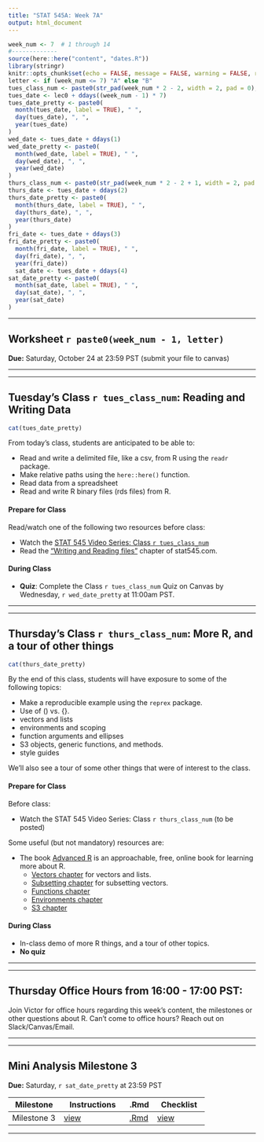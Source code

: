 ```yaml
---
title: "STAT 545A: Week 7A"
output: html_document
---
```


```r
week_num <- 7  # 1 through 14
#-------------
source(here::here("content", "dates.R"))
library(stringr)
knitr::opts_chunk$set(echo = FALSE, message = FALSE, warning = FALSE, results = "asis")
letter <- if (week_num <= 7) "A" else "B"
tues_class_num <- paste0(str_pad(week_num * 2 - 2, width = 2, pad = 0), letter)
tues_date <- lec0 + ddays((week_num - 1) * 7)
tues_date_pretty <- paste0(
  month(tues_date, label = TRUE), " ", 
  day(tues_date), ", ", 
  year(tues_date)
)
wed_date <- tues_date + ddays(1)
wed_date_pretty <- paste0(
  month(wed_date, label = TRUE), " ", 
  day(wed_date), ", ", 
  year(wed_date)
)
thurs_class_num <- paste0(str_pad(week_num * 2 - 2 + 1, width = 2, pad = 0), letter)
thurs_date <- tues_date + ddays(2)
thurs_date_pretty <- paste0(
  month(thurs_date, label = TRUE), " ", 
  day(thurs_date), ", ", 
  year(thurs_date)
)
fri_date <- tues_date + ddays(3)
fri_date_pretty <- paste0(
  month(fri_date, label = TRUE), " ", 
  day(fri_date), ", ", 
  year(fri_date))
  sat_date <- tues_date + ddays(4)
sat_date_pretty <- paste0(
  month(sat_date, label = TRUE), " ", 
  day(sat_date), ", ", 
  year(sat_date)
)

```

-----

<!-- ******WORKSHEET****** -->

## Worksheet `r paste0(week_num - 1, letter)`

**Due:** Saturday, October 24 at 23:59 PST (submit your file to canvas)

-----

----- 

<!-- ******TUESDAY'S CLASS****** -->

## Tuesday's Class `r tues_class_num`: Reading and Writing Data

```r
cat(tues_date_pretty)
```

From today's class, students are anticipated to be able to:

- Read and write a delimited file, like a csv, from R using the `readr` package.
- Make relative paths using the `here::here()` function.
- Read data from a spreadsheet
- Read and write R binary files (rds files) from R.

#### Prepare for Class

Read/watch one of the following two resources before class:

- Watch the [STAT 545 Video Series: Class `r tues_class_num`](https://youtu.be/2nHuNu6Zaqk)
- Read the ["Writing and Reading files"](https://stat545.com/import-export.html) chapter of stat545.com.


#### During Class

- **Quiz**: Complete the Class `r tues_class_num` Quiz on Canvas by Wednesday, `r wed_date_pretty` at 11:00am PST.

-----

-----

<!-- ******THURSDAY'S CLASS****** -->

## Thursday's Class `r thurs_class_num`: More R, and a tour of other things

```r
cat(thurs_date_pretty)
```

By the end of this class, students will have exposure to some of the following topics:

- Make a reproducible example using the `reprex` package.
- Use of () vs. {}.
- vectors and lists
- environments and scoping
- function arguments and ellipses
- S3 objects, generic functions, and methods. 
- style guides

We'll also see a tour of some other things that were of interest to the class. 

#### Prepare for Class

Before class:

- Watch the STAT 545 Video Series: Class `r thurs_class_num` (to be posted)

Some useful (but not mandatory) resources are:

- The book [Advanced R](https://adv-r.hadley.nz/) is an approachable, free, online book for learning more about R.
  - [Vectors chapter](https://adv-r.hadley.nz/vectors-chap.html) for vectors and lists. 
  - [Subsetting chapter](https://adv-r.hadley.nz/subsetting.html) for subsetting vectors.
  - [Functions chapter](https://adv-r.hadley.nz/functions.html)
  - [Environments chapter](https://adv-r.hadley.nz/environments.html)
  - [S3 chapter](https://adv-r.hadley.nz/s3.html)

#### During Class

- In-class demo of more R things, and a tour of other topics.
- **No quiz**

-----

-----

## Thursday Office Hours from 16:00 - 17:00 PST:

Join Victor for office hours regarding this week's content, the milestones or other questions about R. Can't come to office hours? Reach out on Slack/Canvas/Email. 

-----

-----

<!-- ******PROJECT****** -->

## Mini Analysis Milestone 3 

**Due:** Saturday, `r sat_date_pretty` at 23:59 PST

| Milestone | Instructions | .Rmd | Checklist |
|-----------|--------------|------|-----------|
| Milestone 3 | [view](https://stat545.stat.ubc.ca/mini-project/mini-project-3/) | [.Rmd](https://raw.githubusercontent.com/UBC-STAT/stat545.stat.ubc.ca/master/content/mini-project/mini-project-3.Rmd) | [view](https://github.com/UBC-STAT/stat545.stat.ubc.ca/blob/master/content/mini-project/mini-project-3-checklist.md) |

-----
